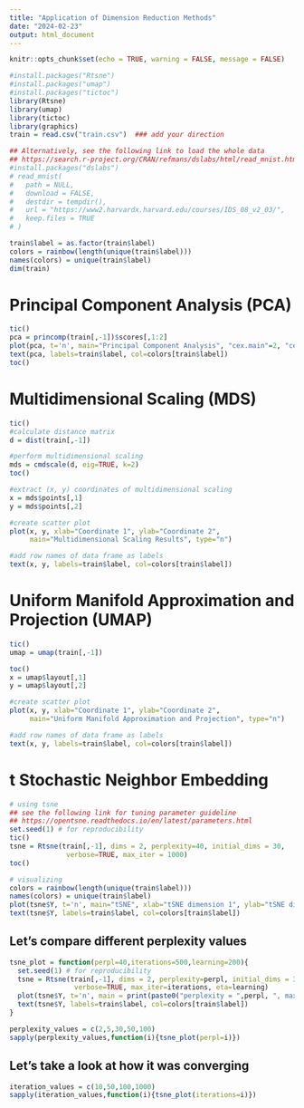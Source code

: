 ```yaml
---
title: "Application of Dimension Reduction Methods"
date: "2024-02-23"
output: html_document
---
```


```r
knitr::opts_chunk$set(echo = TRUE, warning = FALSE, message = FALSE)
```

```r
#install.packages("Rtsne")
#install.packages("umap")
#install.packages("tictoc")
library(Rtsne)
library(umap)
library(tictoc)
library(graphics)
train = read.csv("train.csv")  ### add your direction

## Alternatively, see the following link to load the whole data
## https://search.r-project.org/CRAN/refmans/dslabs/html/read_mnist.html
#install.packages("dslabs")
# read_mnist(
#   path = NULL,
#   download = FALSE,
#   destdir = tempdir(),
#   url = "https://www2.harvardx.harvard.edu/courses/IDS_08_v2_03/",
#   keep.files = TRUE
# )
```

```r
train$label = as.factor(train$label)
colors = rainbow(length(unique(train$label)))
names(colors) = unique(train$label)
dim(train)
```

# Principal Component Analysis (PCA)

```r
tic()
pca = princomp(train[,-1])$scores[,1:2]
plot(pca, t='n', main="Principal Component Analysis", "cex.main"=2, "cex.lab"=1.5)
text(pca, labels=train$label, col=colors[train$label])
toc()
```

# Multidimensional Scaling (MDS)

```r
tic()
#calculate distance matrix
d = dist(train[,-1])

#perform multidimensional scaling
mds = cmdscale(d, eig=TRUE, k=2)
toc()

#extract (x, y) coordinates of multidimensional scaling
x = mds$points[,1]
y = mds$points[,2]

#create scatter plot
plot(x, y, xlab="Coordinate 1", ylab="Coordinate 2",
     main="Multidimensional Scaling Results", type="n")

#add row names of data frame as labels
text(x, y, labels=train$label, col=colors[train$label])
```

# Uniform Manifold Approximation and Projection (UMAP)

```r
tic()
umap = umap(train[,-1])

toc()
x = umap$layout[,1]
y = umap$layout[,2]

#create scatter plot
plot(x, y, xlab="Coordinate 1", ylab="Coordinate 2",
     main="Uniform Manifold Approximation and Projection", type="n")

#add row names of data frame as labels
text(x, y, labels=train$label, col=colors[train$label])
```

# t Stochastic Neighbor Embedding

```r
# using tsne
## see the following link for tuning parameter guideline
## https://opentsne.readthedocs.io/en/latest/parameters.html 
set.seed(1) # for reproducibility
tic()
tsne = Rtsne(train[,-1], dims = 2, perplexity=40, initial_dims = 30,
              verbose=TRUE, max_iter = 1000)
toc()
```

```r
# visualizing
colors = rainbow(length(unique(train$label)))
names(colors) = unique(train$label)
plot(tsne$Y, t='n', main="tSNE", xlab="tSNE dimension 1", ylab="tSNE dimension 2", "cex.main"=2, "cex.lab"=1.5)
text(tsne$Y, labels=train$label, col=colors[train$label])
```

## Let's compare different perplexity values

```r
tsne_plot = function(perpl=40,iterations=500,learning=200){
  set.seed(1) # for reproducibility
  tsne = Rtsne(train[,-1], dims = 2, perplexity=perpl, initial_dims = 30,
                verbose=TRUE, max_iter=iterations, eta=learning)
  plot(tsne$Y, t='n', main = print(paste0("perplexity = ",perpl, ", max_iter = ",iterations, ", learning rate = ",learning)), xlab="tSNE dimension 1", ylab="tSNE dimension 2", "cex.main"=1, "cex.lab"=1.5)
  text(tsne$Y, labels=train$label, col=colors[train$label])
}

perplexity_values = c(2,5,30,50,100)
sapply(perplexity_values,function(i){tsne_plot(perpl=i)})
```

## Let's take a look at how it was converging

```r
iteration_values = c(10,50,100,1000)
sapply(iteration_values,function(i){tsne_plot(iterations=i)})
```

